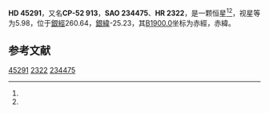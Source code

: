 {{Starbox begin
| name = HD 45291
}}
{{Starbox observe
| epoch = [[J2000.0|J2000.0]]
| constell = {{星座名待查}}<ref name=SIMBAD>{{cite web
 | url=http://simbad.u-strasbg.fr/simbad/sim-id?Ident=HR+2322
 | title =Pulsating variable Star
 | publisher=Centre de Données astronomiques de Strasbourg
 | work=SIMBAD
 | accessdate=2012-07-13}}</ref><ref name=DATA>{{cite web
 | url=http://vizier.u-strasbg.fr/viz-bin/VizieR-5?-out.add=.&-source=5050&-corr=PK=HR&-out.max=9999&HR=2322
 | title=VizieR Detailed Page
 | accessdate=2012-07-13
 | archive-date=2016-03-04
 | archive-url=https://web.archive.org/web/20160304200625/http://vizier.u-strasbg.fr/viz-bin/VizieR-5?-out.add=.&-source=5050&-corr=PK=HR&-out.max=9999&HR=2322
 | dead-url=no
 }}</ref>
| 星官 = 
| ra = {{RA|6|23|37.7}}<ref name=SIMBAD /><ref name=DATA />
| dec = {{DEC|-52|10|52}}<ref name=SIMBAD /><ref name=DATA />
| appmag_v = 5.98<ref name=SIMBAD /><ref name=DATA />
}}
{{Starbox character
| class = G8III<ref name=SIMBAD /><ref name=DATA />
| b-v = 1.04<ref name=SIMBAD /><ref name=DATA />
| u-b = <ref name=SIMBAD /><ref name=DATA />
| r-i = <ref name=SIMBAD /><ref name=DATA />
| variable = 
}}
{{Starbox astrometry
| radial_v = 
| prop_mo_ra = 11
| parallax = 
| p_error = 
}}
{{Starbox catalog
| names =CP-52 913，[[SAO星表|SAO]] 234475，[[HD星表|HD]] 45291，[[HR星表|HR]] 2322}}
{{Starbox reference |Simbad=HR+2322}}
{{Starbox end}}

'''HD 45291'''，又名'''CP-52 913'''，'''SAO 234475'''、'''HR 2322'''，是一颗恒星<ref name=SIMBAD /><ref name=DATA />，视星等为5.98，位于[[銀道座標系|銀經]]260.64，[[銀道座標系|銀緯]]-25.23，其[[B1900.0|B1900.0]]坐标为赤經{{RA|6|21|21.8}}，赤緯{{DEC|-52|-25.23|34}}。

== 参考文献 ==
{{reflist}}

{{star-stub}}

[[Category:HD和HDE天體|45291]]
[[Category:HR天體|2322]]
[[Category:SAO天體|234475]]